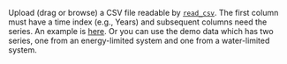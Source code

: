 Upload (drag or browse) a CSV file readable by [`read_csv`](https://readr.tidyverse.org/reference/read_delim.html). The first column must have a time index (e.g., Years) and subsequent columns need the series. An example is [here](https://github.com/OpenDendro/treeSong/blob/main/co021RWI.csv). Or you can use the demo data which has two series, one from an energy-limited system and one from a water-limited system.
